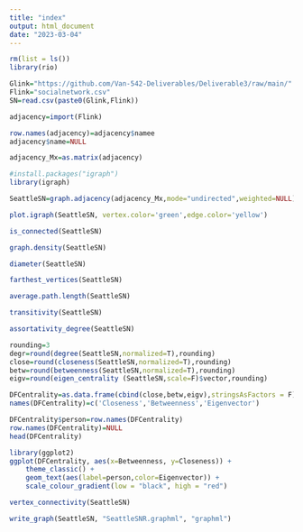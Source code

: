 ```yaml
---
title: "index"
output: html_document
date: "2023-03-04"
---
```


```r
rm(list = ls())
library(rio)

Glink="https://github.com/Van-542-Deliverables/Deliverable3/raw/main/"
Flink="socialnetwork.csv"
SN=read.csv(paste0(Glink,Flink))

adjacency=import(Flink)
```

```r
row.names(adjacency)=adjacency$namee
adjacency$name=NULL
```
```r
adjacency_Mx=as.matrix(adjacency) 
```
```r
#install.packages("igraph")
library(igraph)

SeattleSN=graph.adjacency(adjacency_Mx,mode="undirected",weighted=NULL)
```
```r
plot.igraph(SeattleSN, vertex.color='green',edge.color='yellow')
```
```r
is_connected(SeattleSN)
```
```r
graph.density(SeattleSN)
```
```r
diameter(SeattleSN)
```
```r
farthest_vertices(SeattleSN)
```
```r
average.path.length(SeattleSN)
```
```r
transitivity(SeattleSN)
```
```r
assortativity_degree(SeattleSN)
```
```r
rounding=3
degr=round(degree(SeattleSN,normalized=T),rounding)
close=round(closeness(SeattleSN,normalized=T),rounding)
betw=round(betweenness(SeattleSN,normalized=T),rounding)
eigv=round(eigen_centrality (SeattleSN,scale=F)$vector,rounding)

DFCentrality=as.data.frame(cbind(close,betw,eigv),stringsAsFactors = F)
names(DFCentrality)=c('Closeness','Betweenness','Eigenvector')
```
```r
DFCentrality$person=row.names(DFCentrality)
row.names(DFCentrality)=NULL
head(DFCentrality)
```
```r
library(ggplot2)
ggplot(DFCentrality, aes(x=Betweenness, y=Closeness)) + 
    theme_classic() +
    geom_text(aes(label=person,color=Eigenvector)) +
    scale_colour_gradient(low = "black", high = "red")
```
```r
vertex_connectivity(SeattleSN)
```
```r
write_graph(SeattleSN, "SeattleSNR.graphml", "graphml")
```

